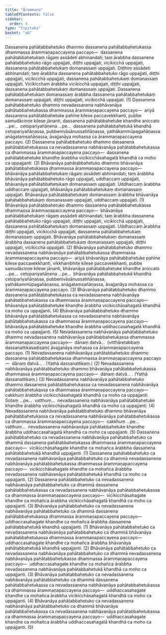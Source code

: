 ```yaml
---
title: "Ārammaṇa"
tableOfContents: false
sidebar:
  order: 4
type: "tipitaka"
basket: "ab"
---
```



<DynamicBreadcrumb />

<Division number="77">

<Paragraph number="1277">
Dassanena pahātabbahetuko dhammo dassanena pahātabbahetukassa dhammassa ārammaṇapaccayena paccayo—  dassanena pahātabbahetukaṃ rāgaṃ assādeti abhinandati; taṃ ārabbha dassanena pahātabbahetuko rāgo uppajjati, diṭṭhi uppajjati, vicikicchā uppajjati, dassanena pahātabbahetukaṃ domanassaṃ uppajjati. Diṭṭhiṃ assādeti abhinandati; taṃ ārabbha dassanena pahātabbahetuko rāgo uppajjati, diṭṭhi uppajjati, vicikicchā uppajjati, dassanena pahātabbahetukaṃ domanassaṃ uppajjati. Vicikicchaṃ ārabbha vicikicchā uppajjati, diṭṭhi uppajjati, dassanena pahātabbahetukaṃ domanassaṃ uppajjati. Dassanena pahātabbahetukaṃ domanassaṃ ārabbha dassanena pahātabbahetukaṃ domanassaṃ uppajjati, diṭṭhi uppajjati, vicikicchā uppajjati. (1)
</Paragraph>

<Paragraph number="1278">
Dassanena pahātabbahetuko dhammo nevadassanena nabhāvanāya pahātabbahetukassa dhammassa ārammaṇapaccayena paccayo—  ariyā dassanena pahātabbahetuke pahīne kilese paccavekkhanti, pubbe samudāciṇṇe kilese jānanti, dassanena pahātabbahetuke khandhe aniccato …pe…  cetopariyañāṇena …pe…  dassanena pahātabbahetukā khandhā cetopariyañāṇassa, pubbenivāsānussatiñāṇassa, yathākammūpagañāṇassa anāgataṃsañāṇassa, āvajjanāya mohassa ca ārammaṇapaccayena paccayo. (2)
</Paragraph>

<Paragraph number="1279">
Dassanena pahātabbahetuko dhammo dassanena pahātabbahetukassa ca nevadassanena nabhāvanāya pahātabbahetukassa ca dhammassa ārammaṇapaccayena paccayo—  dassanena pahātabbahetuke khandhe ārabbha vicikicchāsahagatā khandhā ca moho ca uppajjanti. (3)
</Paragraph>

</Division>
<Division number="78">

<Paragraph number="1280">
Bhāvanāya pahātabbahetuko dhammo bhāvanāya pahātabbahetukassa dhammassa ārammaṇapaccayena paccayo—  bhāvanāya pahātabbahetukaṃ rāgaṃ assādeti abhinandati; taṃ ārabbha bhāvanāya pahātabbahetuko rāgo uppajjati, uddhaccaṃ uppajjati, bhāvanāya pahātabbahetukaṃ domanassaṃ uppajjati. Uddhaccaṃ ārabbha uddhaccaṃ uppajjati, bhāvanāya pahātabbahetukaṃ domanassaṃ uppajjati. Bhāvanāya pahātabbahetukaṃ domanassaṃ ārabbha bhāvanāya pahātabbahetukaṃ domanassaṃ uppajjati, uddhaccaṃ uppajjati. (1)
</Paragraph>

<Paragraph number="1281">
Bhāvanāya pahātabbahetuko dhammo dassanena pahātabbahetukassa dhammassa ārammaṇapaccayena paccayo—  bhāvanāya pahātabbahetukaṃ rāgaṃ assādeti abhinandati; taṃ ārabbha dassanena pahātabbahetuko rāgo uppajjati, diṭṭhi uppajjati, vicikicchā uppajjati, dassanena pahātabbahetukaṃ domanassaṃ uppajjati. Uddhaccaṃ ārabbha diṭṭhi uppajjati, vicikicchā uppajjati, dassanena pahātabbahetukaṃ domanassaṃ uppajjati. Bhāvanāya pahātabbahetukaṃ domanassaṃ ārabbha dassanena pahātabbahetukaṃ domanassaṃ uppajjati, diṭṭhi uppajjati, vicikicchā uppajjati. (2)
</Paragraph>

<Paragraph number="1282">
Bhāvanāya pahātabbahetuko dhammo nevadassanena nabhāvanāya pahātabbahetukassa dhammassa ārammaṇapaccayena paccayo—  ariyā bhāvanāya pahātabbahetuke pahīne kilese paccavekkhanti, vikkhambhite kilese paccavekkhanti, pubbe samudāciṇṇe kilese jānanti, bhāvanāya pahātabbahetuke khandhe aniccato …pe…  cetopariyañāṇena …pe…  bhāvanāya pahātabbahetukā khandhā cetopariyañāṇassa, pubbenivāsānussatiñāṇassa, yathākammūpagañāṇassa, anāgataṃsañāṇassa, āvajjanāya mohassa ca ārammaṇapaccayena paccayo. (3)
</Paragraph>

<Paragraph number="1283">
Bhāvanāya pahātabbahetuko dhammo dassanena pahātabbahetukassa ca nevadassanena nabhāvanāya pahātabbahetukassa ca dhammassa ārammaṇapaccayena paccayo—  bhāvanāya pahātabbahetuke khandhe ārabbha vicikicchāsahagatā khandhā ca moho ca uppajjanti. (4)
</Paragraph>

<Paragraph number="1284">
Bhāvanāya pahātabbahetuko dhammo bhāvanāya pahātabbahetukassa ca nevadassanena nabhāvanāya pahātabbahetukassa ca dhammassa ārammaṇapaccayena paccayo—  bhāvanāya pahātabbahetuke khandhe ārabbha uddhaccasahagatā khandhā ca moho ca uppajjanti. (5)
</Paragraph>

</Division>
<Division number="79">

<Paragraph number="1285">
Nevadassanena nabhāvanāya pahātabbahetuko dhammo nevadassanena nabhāvanāya pahātabbahetukassa dhammassa ārammaṇapaccayena paccayo—  dānaṃ datvā…  (vitthāretabbaṃ dassanattikasadisaṃ) āvajjanāya mohassa ca ārammaṇapaccayena paccayo. (1)
</Paragraph>

<Paragraph number="1286">
Nevadassanena nabhāvanāya pahātabbahetuko dhammo dassanena pahātabbahetukassa dhammassa ārammaṇapaccayena paccayo—  dānaṃ datvā… . (Yathā dassanattikaṃ.) (2)
</Paragraph>

<Paragraph number="1287">
Nevadassanena nabhāvanāya pahātabbahetuko dhammo bhāvanāya pahātabbahetukassa dhammassa ārammaṇapaccayena paccayo—  dānaṃ datvā… . (Yathā dassanattikaṃ.) (3)
</Paragraph>

<Paragraph number="1288">
Nevadassanena nabhāvanāya pahātabbahetuko dhammo dassanena pahātabbahetukassa ca nevadassanena nabhāvanāya pahātabbahetukassa ca dhammassa ārammaṇapaccayena paccayo—  cakkhuṃ ārabbha vicikicchāsahagatā khandhā ca moho ca uppajjanti. Sotaṃ …pe…  vatthuṃ…  nevadassanena nabhāvanāya pahātabbahetuke khandhe ārabbha vicikicchāsahagatā khandhā ca moho ca uppajjanti. (4)
</Paragraph>

<Paragraph number="1289">
Nevadassanena nabhāvanāya pahātabbahetuko dhammo bhāvanāya pahātabbahetukassa ca nevadassanena nabhāvanāya pahātabbahetukassa ca dhammassa ārammaṇapaccayena paccayo—  cakkhuṃ …pe…  vatthuṃ…  nevadassanena nabhāvanāya pahātabbahetuke khandhe ārabbha uddhaccasahagatā khandhā ca moho ca uppajjanti. (5)
</Paragraph>

</Division>
<Division number="80">

<Paragraph number="1290">
Dassanena pahātabbahetuko ca nevadassanena nabhāvanāya pahātabbahetuko ca dhammā dassanena pahātabbahetukassa dhammassa ārammaṇapaccayena paccayo—  vicikicchāsahagate khandhe ca mohañca ārabbha dassanena pahātabbahetukā khandhā uppajjanti. (1)
</Paragraph>

<Paragraph number="1291">
Dassanena pahātabbahetuko ca nevadassanena nabhāvanāya pahātabbahetuko ca dhammā nevadassanena nabhāvanāya pahātabbahetukassa dhammassa ārammaṇapaccayena paccayo—  vicikicchāsahagate khandhe ca mohañca ārabbha nevadassanena nabhāvanāya pahātabbahetukā khandhā ca moho ca uppajjanti. (2)
</Paragraph>

<Paragraph number="1292">
Dassanena pahātabbahetuko ca nevadassanena nabhāvanāya pahātabbahetuko ca dhammā dassanena pahātabbahetukassa ca nevadassanena nabhāvanāya pahātabbahetukassa ca dhammassa ārammaṇapaccayena paccayo—  vicikicchāsahagate khandhe ca mohañca ārabbha vicikicchāsahagatā khandhā ca moho ca uppajjanti. (3)
</Paragraph>

</Division>
<Division number="81">

<Paragraph number="1293">
Bhāvanāya pahātabbahetuko ca nevadassanena nabhāvanāya pahātabbahetuko ca dhammā dassanena pahātabbahetukassa dhammassa ārammaṇapaccayena paccayo—  uddhaccasahagate khandhe ca mohañca ārabbha dassanena pahātabbahetukā khandhā uppajjanti. (1)
</Paragraph>

<Paragraph number="1294">
Bhāvanāya pahātabbahetuko ca nevadassanena nabhāvanāya pahātabbahetuko ca dhammā bhāvanāya pahātabbahetukassa dhammassa ārammaṇapaccayena paccayo—  uddhaccasahagate khandhe ca mohañca ārabbha bhāvanāya pahātabbahetukā khandhā uppajjanti. (2)
</Paragraph>

<Paragraph number="1295">
Bhāvanāya pahātabbahetuko ca nevadassanena nabhāvanāya pahātabbahetuko ca dhammā nevadassanena nabhāvanāya pahātabbahetukassa dhammassa ārammaṇapaccayena paccayo—  uddhaccasahagate khandhe ca mohañca ārabbha nevadassanena nabhāvanāya pahātabbahetukā khandhā ca moho ca uppajjanti. (3)
</Paragraph>

<Paragraph number="1296">
Bhāvanāya pahātabbahetuko ca nevadassanena nabhāvanāya pahātabbahetuko ca dhammā dassanena pahātabbahetukassa ca nevadassanena nabhāvanāya pahātabbahetukassa ca dhammassa ārammaṇapaccayena paccayo—  uddhaccasahagate khandhe ca mohañca ārabbha vicikicchāsahagatā khandhā ca moho ca uppajjanti. (4)
</Paragraph>

<Paragraph number="1297">
Bhāvanāya pahātabbahetuko ca nevadassanena nabhāvanāya pahātabbahetuko ca dhammā bhāvanāya pahātabbahetukassa ca nevadassanena nabhāvanāya pahātabbahetukassa ca dhammassa ārammaṇapaccayena paccayo—  uddhaccasahagate khandhe ca mohañca ārabbha uddhaccasahagatā khandhā ca moho ca uppajjanti. (5)
</Paragraph>
</Division>
